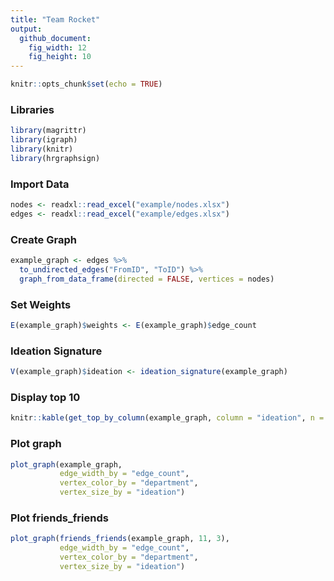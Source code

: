 ```yaml
---
title: "Team Rocket"
output:
  github_document:
    fig_width: 12
    fig_height: 10
---
```


```r
knitr::opts_chunk$set(echo = TRUE)
```
### Libraries
```r
library(magrittr)
library(igraph)
library(knitr)
library(hrgraphsign)
```


### Import Data
```r
nodes <- readxl::read_excel("example/nodes.xlsx")
edges <- readxl::read_excel("example/edges.xlsx")
```

### Create Graph

```r
example_graph <- edges %>% 
  to_undirected_edges("FromID", "ToID") %>% 
  graph_from_data_frame(directed = FALSE, vertices = nodes)
```

### Set Weights

```r
E(example_graph)$weights <- E(example_graph)$edge_count
```

### Ideation Signature
```r
V(example_graph)$ideation <- ideation_signature(example_graph)
```

### Display top 10 
```r
knitr::kable(get_top_by_column(example_graph, column = "ideation", n = 10))
```

### Plot graph

```r
plot_graph(example_graph, 
           edge_width_by = "edge_count", 
           vertex_color_by = "department",
           vertex_size_by = "ideation")
```

### Plot friends_friends

```r
plot_graph(friends_friends(example_graph, 11, 3),
           edge_width_by = "edge_count", 
           vertex_color_by = "department",
           vertex_size_by = "ideation")
```
